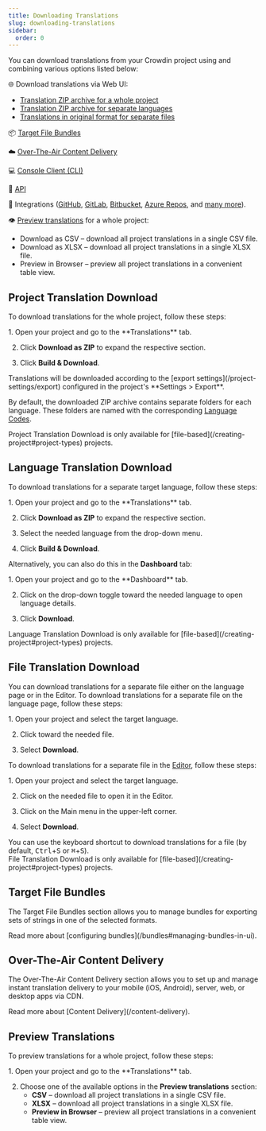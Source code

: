 ```yaml
---
title: Downloading Translations
slug: downloading-translations
sidebar:
  order: 0
---
```


[//]: # (https://support.crowdin.com/downloading-translations/ + https://support.crowdin.com/downloading-translations-sb/)


You can download translations from your Crowdin project using and combining various options listed below:

🌐 Download translations via Web UI:
* [Translation ZIP archive for a whole project](#project-translation-download)
* [Translation ZIP archive for separate languages](#language-translation-download)
* [Translations in original format for separate files](#file-translation-download)

📦 [Target File Bundles](#target-file-bundles)

☁️ [Over-The-Air Content Delivery](#over-the-air-content-delivery)

💻 [Console Client (CLI)](https://crowdin.github.io/crowdin-cli/)

🔗 [API](https://developer.crowdin.com/api/v2/)

🧩 Integrations ([GitHub](/github-integration), [GitLab](/gitlab-integration), [Bitbucket](/bitbucket-integration), [Azure Repos](/azure-repos-integration), and [many more](https://store.crowdin.com/)).

👁️ [Preview translations](#preview-translations) for a whole project:
* Download as CSV &ndash; download all project translations in a single CSV file.
* Download as XLSX &ndash; download all project translations in a single XLSX file.
* Preview in Browser &ndash; preview all project translations in a convenient table view.

## Project Translation Download

To download translations for the whole project, follow these steps:

<Steps>
  1. Open your project and go to the **Translations** tab.

  2. Click **Download as ZIP** to expand the respective section.

  3. Click **Build & Download**. <Screenshot src="/project-management/translations/build_project.png" alt="Build project" />
</Steps>

<Aside>
  Translations will be downloaded according to the [export settings](/project-settings/export) configured in the project's **Settings > Export**.
</Aside>

By default, the downloaded ZIP archive contains separate folders for each language. These folders are named with the corresponding [Language Codes](https://developer.crowdin.com/language-codes/).

<Aside type="caution">
  Project Translation Download is only available for [file-based](/creating-project#project-types) projects.
</Aside>

## Language Translation Download

To download translations for a separate target language, follow these steps:

<Steps>
  1. Open your project and go to the **Translations** tab.

  2. Click **Download as ZIP** to expand the respective section.

  3. Select the needed language from the drop-down menu.

  4. Click **Build & Download**. <Screenshot src="/project-management/translations/build_project.png" alt="Build project" />
</Steps>

Alternatively, you can also do this in the **Dashboard** tab:

<Steps>
  1. Open your project and go to the **Dashboard** tab.

  2. Click on the drop-down toggle toward the needed language to open language details.

  3. Click **Download**. <Screenshot src="/project-management/translations/download_language.png" alt="Download Language" />
</Steps>

<Aside type="caution">
  Language Translation Download is only available for [file-based](/creating-project#project-types) projects.
</Aside>

## File Translation Download

You can download translations for a separate file either on the language page or in the Editor. To download translations for a separate file on the language page, follow these steps:

<Steps>
  1. Open your project and select the target language.

  2. Click <Icon name="mdi:dots-horizontal" class="inline-icon" /> toward the needed file.

  3. Select **Download**. <Screenshot src="/project-management/translations/download_file_language_page.png" alt="Download File on Language Page" />
</Steps>

To download translations for a separate file in the [Editor](/online-editor), follow these steps:

<Steps>
  1. Open your project and select the target language.

  2. Click on the needed file to open it in the Editor.

  3. Click on the Main menu <Icon name="mdi:menu" class="inline-icon"/> in the upper-left corner.

  4. Select **Download**. <Screenshot src="/project-management/translations/download_file_editor.png" alt="Download File Translations in Editor" />
</Steps>

<Aside type="tip">
  You can use the keyboard shortcut to download translations for a file (by default, <kbd>Ctrl</kbd>+<kbd>S</kbd> or <kbd>⌘</kbd>+<kbd>S</kbd>).
</Aside>

<Aside type="caution">
  File Translation Download is only available for [file-based](/creating-project#project-types) projects.
</Aside>

## Target File Bundles

The Target File Bundles section allows you to manage bundles for exporting sets of strings in one of the selected formats.

<ReadMore>
  Read more about [configuring bundles](/bundles#managing-bundles-in-ui).
</ReadMore>

## Over-The-Air Content Delivery

The Over-The-Air Content Delivery section allows you to set up and manage instant translation delivery to your mobile (iOS, Android), server, web, or desktop apps via CDN.

<ReadMore>
  Read more about [Content Delivery](/content-delivery).
</ReadMore>

## Preview Translations

To preview translations for a whole project, follow these steps:

<Steps>
  1. Open your project and go to the **Translations** tab.

  2. Choose one of the available options in the **Preview translations** section:
     * **CSV** &ndash; download all project translations in a single CSV file.
     * **XLSX** &ndash; download all project translations in a single XLSX file.
     * **Preview in Browser** &ndash; preview all project translations in a convenient table view.
</Steps>

<Screenshot src="/project-management/translations/preview_translations.png" alt="Preview Translations" />
